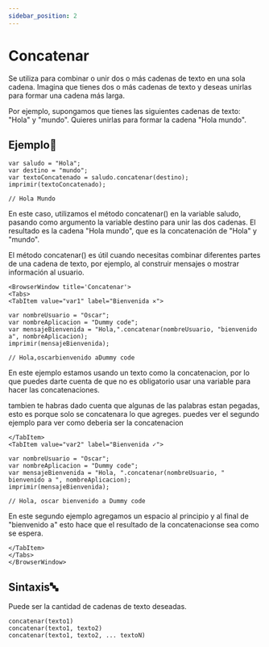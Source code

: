 ```yaml
---
sidebar_position: 2
---
```




# Concatenar

Se utiliza para combinar o unir dos o más cadenas de texto en una sola cadena. Imagina que tienes dos o más cadenas de texto y deseas unirlas para formar una cadena más larga.

Por ejemplo, supongamos que tienes las siguientes cadenas de texto: "Hola" y "mundo". Quieres unirlas para formar la cadena "Hola mundo".
## Ejemplo📝

```dummy
var saludo = "Hola";
var destino = "mundo";
var textoConcatenado = saludo.concatenar(destino);
imprimir(textoConcatenado);

// Hola Mundo
```

En este caso, utilizamos el método concatenar() en la variable saludo, pasando como argumento la variable destino para unir las dos cadenas. El resultado es la cadena "Hola mundo", que es la concatenación de "Hola" y "mundo".

El método concatenar() es útil cuando necesitas combinar diferentes partes de una cadena de texto, por ejemplo, al construir mensajes o mostrar información al usuario.

```mdx-code-block
<BrowserWindow title='Concatenar'>
<Tabs>
<TabItem value="var1" label="Bienvenida ✕">
```

```dummy
var nombreUsuario = "Oscar";
var nombreAplicacion = "Dummy code";
var mensajeBienvenida = "Hola,".concatenar(nombreUsuario, "bienvenido a", nombreAplicacion);
imprimir(mensajeBienvenida);

// Hola,oscarbienvenido aDummy code
```

En este ejemplo estamos usando un texto como la concatenacion, por lo que puedes darte cuenta de que no es obligatorio usar una variable para hacer las concatenaciones.

tambien te habras dado cuenta que algunas de las palabras estan pegadas, esto es porque solo se concatenara lo que agreges.
puedes ver el segundo ejemplo para ver como deberia ser la concatenacion
```mdx-code-block
</TabItem>
<TabItem value="var2" label="Bienvenida ✓">
```

```dummy
var nombreUsuario = "Oscar";
var nombreAplicacion = "Dummy code";
var mensajeBienvenida = "Hola, ".concatenar(nombreUsuario, " bienvenido a ", nombreAplicacion);
imprimir(mensajeBienvenida);

// Hola, oscar bienvenido a Dummy code
```

En este segundo ejemplo agregamos un espacio al principio y al final de "bienvenido a" esto hace que el resultado de la concatenacionse sea como se espera.
```mdx-code-block
</TabItem>
</Tabs>
</BrowserWindow>
```

## Sintaxis🔤

Puede ser la cantidad de cadenas de texto deseadas.

```dummy
concatenar(texto1)
concatenar(texto1, texto2)
concatenar(texto1, texto2, ... textoN)
```

